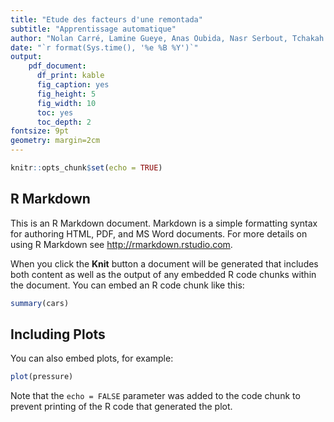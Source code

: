 ---
title: "Etude des facteurs d'une remontada"
subtitle: "Apprentissage automatique"
author: "Nolan Carré, Lamine Gueye, Anas Oubida, Nasr Serbout, Tchakah Koffi Kaffui"
date: "`r format(Sys.time(), '%e %B %Y')`"
output: 
    pdf_document:
      df_print: kable
      fig_caption: yes
      fig_height: 5
      fig_width: 10
      toc: yes
      toc_depth: 2
fontsize: 9pt
geometry: margin=2cm
---

```{r setup, include=FALSE}
knitr::opts_chunk$set(echo = TRUE)
```

## R Markdown

This is an R Markdown document. Markdown is a simple formatting syntax for authoring HTML, PDF, and MS Word documents. For more details on using R Markdown see <http://rmarkdown.rstudio.com>.

When you click the **Knit** button a document will be generated that includes both content as well as the output of any embedded R code chunks within the document. You can embed an R code chunk like this:

```{r cars}
summary(cars)
```

## Including Plots

You can also embed plots, for example:

```{r pressure, echo=FALSE}
plot(pressure)
```

Note that the `echo = FALSE` parameter was added to the code chunk to prevent printing of the R code that generated the plot.
